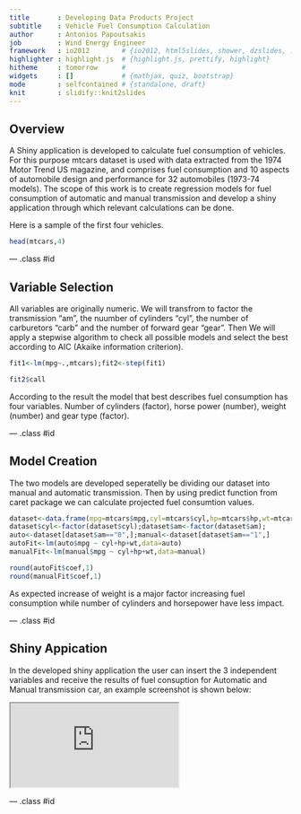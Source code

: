 ```yaml
---
title       : Developing Data Products Project
subtitle    : Vehicle Fuel Consumption Calculation
author      : Antonios Papoutsakis
job         : Wind Energy Engineer
framework   : io2012        # {io2012, html5slides, shower, dzslides, ...}
highlighter : highlight.js  # {highlight.js, prettify, highlight}
hitheme     : tomorrow      # 
widgets     : []            # {mathjax, quiz, bootstrap}
mode        : selfcontained # {standalone, draft}
knit        : slidify::knit2slides
---
```


## Overview

A Shiny application is developed to calculate fuel consumption of vehicles. For this purpose mtcars dataset is used with data extracted from the 1974 Motor Trend US magazine, and comprises fuel consumption and 10 aspects of automobile design and performance for 32 automobiles (1973-74 models). The scope of this work is to create regression models for fuel consumption of automatic and manual transmission and develop a shiny application through which relevant calculations can be done. 

Here is a sample of the first four vehicles.
```r
head(mtcars,4)
```

--- .class #id 

## Variable Selection
All variables are originally numeric. We will transfrom to factor the transmission "am", the nuumber of cylinders "cyl", the number of carburetors  "carb" and the number of forward gear "gear". Then We will apply a stepwise algorithm to check all possible models and select the best according to AIC (Akaike information criterion). 
```r
fit1<-lm(mpg~.,mtcars);fit2<-step(fit1)
```
```r
fit2$call
```
According to the result the model that best describes fuel consumption has four variables. Number of cylinders (factor), horse power (number), weight (number) and gear type (factor).

--- .class #id 

## Model Creation
The two models are developed seperatelly be dividing our dataset into manual and automatic transmission. Then by using predict function from caret package we can calculate projected fuel consumtion values. 
```r
dataset<-data.frame(mpg=mtcars$mpg,cyl=mtcars$cyl,hp=mtcars$hp,wt=mtcars$wt,am=mtcars$am)
dataset$cyl<-factor(dataset$cyl);dataset$am<-factor(dataset$am);
auto<-dataset[dataset$am=="0",];manual<-dataset[dataset$am=="1",]
autoFit<-lm(auto$mpg ~ cyl+hp+wt,data=auto)
manualFit<-lm(manual$mpg ~ cyl+hp+wt,data=manual)
```

```r
round(autoFit$coef,1)
round(manualFit$coef,1)
```

As expected increase of weight is a major factor increasing fuel consumption while number of cylinders and horsepower have less impact. 

--- .class #id 

## Shiny Appication
In the developed shiny application the user can insert the 3 independent variables and receive the results of fuel consuption for Automatic and Manual transmission car, an example screenshot is shown below:

 <iframe src = 'https://antonis77.shinyapps.io/Motor-Trend-Shiny-Prediction/'></iframe>
 
 --- .class #id 





